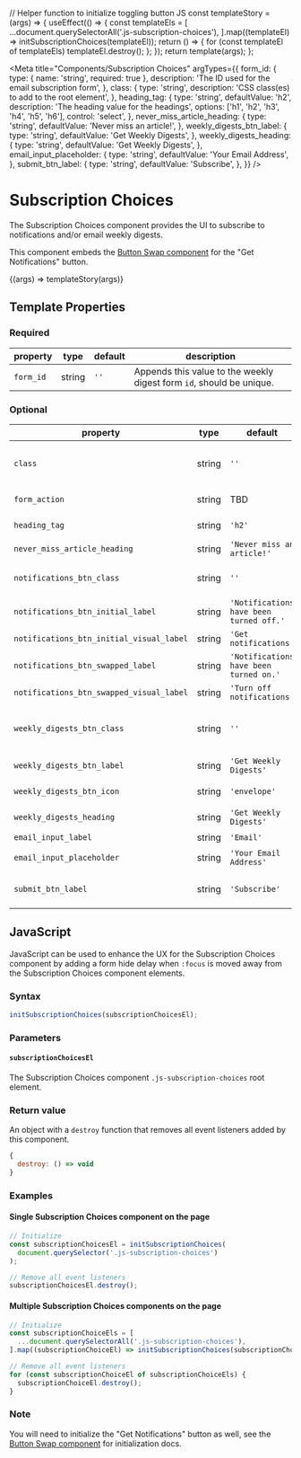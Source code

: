 // Helper function to initialize toggling button JS
const templateStory = (args) => {
  useEffect(() => {
    const templateEls = [
      ...document.querySelectorAll('.js-subscription-choices'),
    ].map((templateEl) => initSubscriptionChoices(templateEl));
    return () => {
      for (const templateEl of templateEls) templateEl.destroy();
    };
  });
  return template(args);
};

<Meta
  title="Components/Subscription Choices"
  argTypes={{
    form_id: {
      type: { name: 'string', required: true },
      description: 'The ID used for the email subscription form',
    },
    class: {
      type: 'string',
      description: 'CSS class(es) to add to the root element',
    },
    heading_tag: {
      type: 'string',
      defaultValue: 'h2',
      description: 'The heading value for the headings',
      options: ['h1', 'h2', 'h3', 'h4', 'h5', 'h6'],
      control: 'select',
    },
    never_miss_article_heading: {
      type: 'string',
      defaultValue: 'Never miss an article!',
    },
    weekly_digests_btn_label: {
      type: 'string',
      defaultValue: 'Get Weekly Digests',
    },
    weekly_digests_heading: {
      type: 'string',
      defaultValue: 'Get Weekly Digests',
    },
    email_input_placeholder: {
      type: 'string',
      defaultValue: 'Your Email Address',
    },
    submit_btn_label: {
      type: 'string',
      defaultValue: 'Subscribe',
    },
  }}
/>

# Subscription Choices

The Subscription Choices component provides the UI to subscribe to notifications and/or email weekly digests.

This component embeds the [Button Swap component](?path=/docs/components-button-swap--default-story) for the "Get Notifications" button.

<Canvas>
  <Story
    name="Default"
    args={{
      form_id: 'example-demo',
    }}
  >
    {(args) => templateStory(args)}
  </Story>
</Canvas>

## Template Properties

### Required

| property  | type   | default | description                                                          |
| --------- | ------ | ------- | -------------------------------------------------------------------- |
| `form_id` | string | `''`    | Appends this value to the weekly digest form `id`, should be unique. |

### Optional

| property                                 | type   | default                                 | description                                                                                                     |
| ---------------------------------------- | ------ | --------------------------------------- | --------------------------------------------------------------------------------------------------------------- |
| `class`                                  | string | `''`                                    | Appends a CSS class(es) to the root `.c-subscription-choices` element.                                          |
| `form_action`                            | string | TBD                                     | The subscription form `action` value                                                                            |
| `heading_tag`                            | string | `'h2'`                                  | The heading value (`h1`-`h6`)                                                                                   |
| `never_miss_article_heading`             | string | `'Never miss an article!'`              | The default heading                                                                                             |
| `notifications_btn_class`                | string | `''`                                    | Appends a CSS class(es) to the "Get notifications" button                                                       |
| `notifications_btn_initial_label`        | string | `'Notifications have been turned off.'` | See [Button Swap `initial_label`](?path=/docs/components-button-swap--default-story#template-properties)        |
| `notifications_btn_initial_visual_label` | string | `'Get notifications'`                   | See [Button Swap `initial_visual_label`](?path=/docs/components-button-swap--default-story#template-properties) |
| `notifications_btn_swapped_label`        | string | `'Notifications have been turned on.'`  | See [Button Swap `swapped_label`](?path=/docs/components-button-swap--default-story#template-properties)        |
| `notifications_btn_swapped_visual_label` | string | `'Turn off notifications'`              | See [Button Swap `swapped_visual_label`](?path=/docs/components-button-swap--default-story#template-properties) |
| `weekly_digests_btn_class`               | string | `''`                                    | Appends a CSS class(es) to the "Weekly Digests" button                                                          |
| `weekly_digests_btn_label`               | string | `'Get Weekly Digests'`                  | The "Weekly Digests" button label                                                                               |
| `weekly_digests_btn_icon`                | string | `'envelope' `                           | The "Weekly Digests" button [icon](?path=/docs/design-icons--page)                                              |
| `weekly_digests_heading`                 | string | `'Get Weekly Digests'`                  | The subscription form heading                                                                                   |
| `email_input_label`                      | string | `'Email'`                               | The email input label                                                                                           |
| `email_input_placeholder`                | string | `'Your Email Address'`                  | The email input placeholder text                                                                                |
| `submit_btn_label`                       | string | `'Subscribe'`                           | The subscription form submit button label                                                                       |

## JavaScript

JavaScript can be used to enhance the UX for the Subscription Choices component
by adding a form hide delay when `:focus` is moved away from the
Subscription Choices component elements.

### Syntax

```js
initSubscriptionChoices(subscriptionChoicesEl);
```

### Parameters

#### `subscriptionChoicesEl`

The Subscription Choices component `.js-subscription-choices` root element.

### Return value

An object with a `destroy` function that removes all event listeners added by this component.

```js
{
  destroy: () => void
}
```

### Examples

#### Single Subscription Choices component on the page

```js
// Initialize
const subscriptionChoicesEl = initSubscriptionChoices(
  document.querySelector('.js-subscription-choices')
);

// Remove all event listeners
subscriptionChoicesEl.destroy();
```

#### Multiple Subscription Choices components on the page

```js
// Initialize
const subscriptionChoiceEls = [
  ...document.querySelectorAll('.js-subscription-choices'),
].map((subscriptionChoiceEl) => initSubscriptionChoices(subscriptionChoiceEl));

// Remove all event listeners
for (const subscriptionChoiceEl of subscriptionChoiceEls) {
  subscriptionChoiceEl.destroy();
}
```

### Note

You will need to initialize the "Get Notifications" button as well, see the
[Button Swap component](?path=/docs/components-button-swap--default-story#javascript)
for initialization docs.
